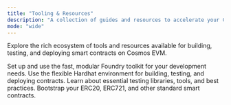 ```yaml
---
title: "Tooling & Resources"
description: "A collection of guides and resources to accelerate your Cosmos EVM development workflow."
mode: "wide"
---
```


Explore the rich ecosystem of tools and resources available for building, testing, and deploying smart contracts on Cosmos EVM.

<CardGroup cols={2}>
  <Card title="Foundry Guide" href="/docs/evm/developers/tooling-and-resources/foundry-guide" icon="hammer">
    Set up and use the fast, modular Foundry toolkit for your development needs.
  </Card>
  <Card title="Hardhat Guide" href="/docs/evm/developers/tooling-and-resources/hardhat-guide" icon="wrench">
    Use the flexible Hardhat environment for building, testing, and deploying contracts.
  </Card>
  <Card title="Testing & Fuzzing" href="/docs/evm/developers/tooling-and-resources/testing-and-fuzzing" icon="test-tube">
    Learn about essential testing libraries, tools, and best practices.
  </Card>
  <Card title="Contract Wizard" href="/docs/evm/developers/tooling-and-resources/contract-wizard" icon="sparkles">
    Bootstrap your ERC20, ERC721, and other standard smart contracts.
  </Card>
</CardGroup>